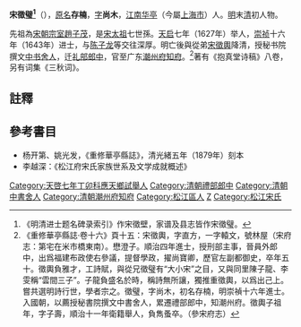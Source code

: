 '''宋徵璧<ref>《明清进士题名碑录索引》作宋徵壁，家谱及县志皆作宋徵璧。</ref>'''（{{bd|约1602年||1672年|catIdx=S宋}}），[[原名|原名]]'''存楠'''，[[表字|字]]'''尚木'''，[[江南|江南]][[松江区|华亭]]（今屬[[上海市|上海市]]）人。[[明|明]]末[[清|清]]初人物。

先祖為[[宋朝宗室|宋朝宗室]][[趙子茂|趙子茂]]，是[[宋太祖|宋太祖]]七世孫。[[天启|天启]]七年（1627年）举人，[[崇祯|崇祯]]十六年（1643年）进士，与[[陈子龙|陈子龙]]等交往深厚。明亡後與從弟[[宋徵輿|宋徵輿]]降清，授秘书院撰文[[中书舍人|中书舍人]]，迁[[礼部|礼部]][[郎中|郎中]]，官至广东[[潮州府|潮州府]][[知府|知府]]。<ref>《重修華亭縣誌·卷十六》頁十五：宋徵輿，字直方，一字轅文，號林屋（宋府志：第宅在米市橋東南）。懋澄子。順治四年進士，授刑部主事，晉員外郎中，出爲福建布政使右參議，提督學政，擢尚寶卿，歷官左副都御史，卒年五十。徵輿負雅才，工詩賦，與從兄徵璧有“大小宋”之目，又與同里陳子龍、李雯稱“雲間三子”。子龍負盛名於時，稱詩無所讓，獨推重徵輿，以爲出己上。嘗共選明詩行世，學者宗之。徵璧，字尚木，初名存楠，明崇禎十六年進士。入國朝，以薦授秘書院撰文中書舍人，累遷禮部郎中，知潮州府。徵輿子祖年，字子壽，順治十一年衛籍舉人，負雋蚤卒。（參宋府志）</ref>著有《抱真堂诗稿》八卷，另有词集《三秋词》。

==註釋==
{{reflist}}

== 參考書目 ==
*杨开第、姚光发，《重修華亭縣誌》，清光緒五年（1879年）刻本
*李越深：《松江府宋氏家族世系及文学成就概述》


{{崇禎十六年癸未科殿試金榜}}
{{松江宋氏}}
{{DEFAULTSORT:Song宋}}
[[Category:天啓七年丁卯科應天鄉試舉人|Category:天啓七年丁卯科應天鄉試舉人]]
[[Category:清朝禮部郎中|Category:清朝禮部郎中]]
[[Category:清朝中書舍人|Category:清朝中書舍人]]
[[Category:清朝潮州府知府|Category:清朝潮州府知府]]
[[Category:松江區人|Category:松江區人]]
[[Category:宋姓|Z]]
[[Category:松江宋氏|Category:松江宋氏]]